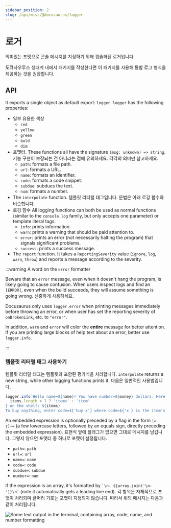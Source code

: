 ```yaml
---
sidebar_position: 2
slug: /api/misc/@docusaurus/logger
---
```


# 로거

의미있는 포맷으로 콘솔 메시지를 지정하기 위해 캡슐화된 로거입니다.

도큐사우루스 생태계 내에서 패키지를 작성한다면 이 패키지를 사용해 통합 로그 형식을 제공하는 것을 권장합니다.

## API

It exports a single object as default export: `logger`. `logger` has the following properties:

- 일부 유용한 색상
  - `red`
  - `yellow`
  - `green`
  - `bold`
  - `dim`
- 포맷터. These functions all have the signature `(msg: unknown) => string`. 기능 구현이 보장되는 건 아니라는 점에 유의하세요. 각각의 의미만 참고하세요.
  - `path`: formats a file path.
  - `url`: formats a URL.
  - `name`: formats an identifier.
  - `code`: formats a code snippet.
  - `subdue`: subdues the text.
  - `num`: formats a number.
- The `interpolate` function. 템플릿 리터럴 태그입니다. 문법은 아래 로깅 함수와 비슷합니다.
- 로깅 함수 All logging functions can both be used as normal functions (similar to the `console.log` family, but only accepts one parameter) or template literal tags.
  - `info`: prints information.
  - `warn`: prints a warning that should be paid attention to.
  - `error`: prints an error (not necessarily halting the program) that signals significant problems.
  - `success`: prints a success message.
- The `report` function. It takes a `ReportingSeverity` value (`ignore`, `log`, `warn`, `throw`) and reports a message according to the severity.

:::warning A word on the `error` formatter

Beware that an `error` message, even when it doesn't hang the program, is likely going to cause confusion. When users inspect logs and find an `[ERROR]`, even when the build succeeds, they will assume something is going wrong. 신중하게 사용하세요.

Docusaurus only uses `logger.error` when printing messages immediately before throwing an error, or when user has set the reporting severity of `onBrokenLink`, etc. to `"error"`.

In addition, `warn` and `error` will color the **entire** message for better attention. If you are printing large blocks of help text about an error, better use `logger.info`.

:::

### 템플릿 리터럴 태그 사용하기

템플릿 리터럴 태그는 템플릿과 포함된 평가식을 처리합니다. `interpolate` returns a new string, while other logging functions prints it. 다음은 일반적인 사용법입니다.

```js
logger.info`Hello name=${name}! You have number=${money} dollars. Here are the ${
  items.length > 1 ? 'items' : 'item'
} on the shelf: ${items}
To buy anything, enter code=${'buy x'} where code=${'x'} is the item's name; to quit, press code=${'Ctrl + C'}.`;
```

An embedded expression is optionally preceded by a flag in the form `[a-z]+=` (a few lowercase letters, followed by an equals sign, directly preceding the embedded expression). 표현식 앞에 플래그가 없으면 그대로 메시지를 남깁니다. 그렇지 않으면 포맷터 중 하나로 포맷이 설정됩니다.

- `path=`: `path`
- `url=`: `url`
- `name=`: `name`
- `code=`: `code`
- `subdue=`: `subdue`
- `number=`: `num`

If the expression is an array, it's formatted by `` `\n- ${array.join('\n- ')}\n` `` (note it automatically gets a leading line end). 각 항목은 자체적으로 포맷이 처리되며 글머리 기호는 포맷이 지정되지 않습니다. 따라서 위의 메시지는 다음과 같이 처리됩니다.

![Some text output in the terminal, containing array, code, name, and number formatting](./demo.png)
